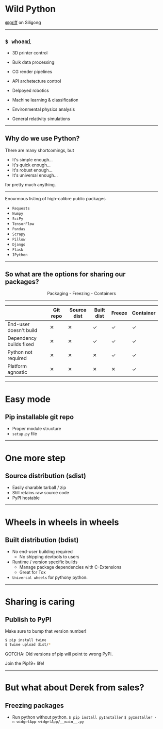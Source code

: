 

# Wild Python
<a href="https://siligong.slack.com/team/U2F39HD5K/">@griff</a> on Siligong

---

## `$ whoami`
- 3D printer control
- Bulk data processing
- CG render pipelines
- API archetecture control


- Delpoyed robotics
- Machine learning & classification


- Environmental physics analysis
- General relativity simulations

---

## Why do we use Python?
There are many shortcomings, but

- It's simple enough...
- It's quick enough...
- It's robust enough...
- It's universal enough...

for pretty much anything.

---

Enourmous listing of high-calibre public packages

- `Requests`
- `Numpy`
- `SciPy`
- `TensorFlow`
- `Pandas`
- `Scrapy`
- `Pillow`
- `Django`
- `Flask`
- `IPython`

---

## So what are the options for sharing our packages?

<center>
Packaging - Freezing - Containers
</center>

---

|                               |   Git repo  | Source dist | Built dist | Freeze | Container |
|-------------------------------|-------------|-------------|------------|--------|-----------|
| End-user doesn't build        |      ✕      |      ✕      |      ✓     |    ✓   |     ✓     |
| Dependency builds fixed       |      ✕      |      ✕      |      ✓     |    ✓   |     ✓     |
| Python not required           |      ✕      |      ✕      |      ✕     |    ✓   |     ✓     |
| Platform agnostic             |      ✕      |      ✕      |      ✕     |    ✕   |     ✓     |

---

# Easy mode
## Pip installable git repo
- Proper module structure
- `setup.py` file

---

# One more step 
## Source distribution (sdist)
- Easily sharable tarball / zip
- Still retains raw source code
- PyPI hostable

---

# Wheels in wheels in wheels
## Built distribution (bdist)
- No end-user building required
    - No shipping devtools to users
- Runtime / version specific builds
    - Manage package dependencies with C-Extensions
    - Great for Tox
- `Universal wheels` for pythony python.

---

# Sharing is caring
## Publish to PyPI

Make sure to bump that version number!

```bash
$ pip install twine
$ twine upload dist/*
```

GOTCHA: Old versions of pip will point to wrong PyPI. 

Join the Pip19+ life!

---

# But what about Derek from sales?
## Freezing packages
- Run python without python.
`$ pip install pyInstaller`
`$ pyInstaller -n widgetApp widgetApp/__main__.py`
